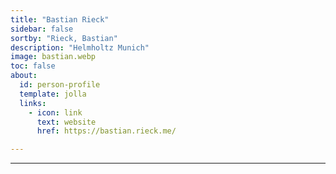 ```yaml
---
title: "Bastian Rieck"
sidebar: false
sortby: "Rieck, Bastian"
description: "Helmholtz Munich"
image: bastian.webp
toc: false
about:
  id: person-profile
  template: jolla
  links:
    - icon: link
      text: website
      href: https://bastian.rieck.me/

---
```

---


:::{#person-profile}
:::

